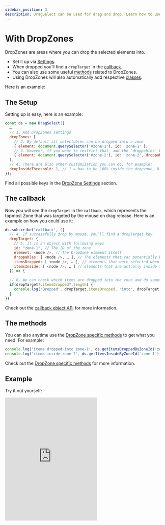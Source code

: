 ```yaml
---
sidebar_position: 3
description: DragSelect can be used for drag and drop. Learn how to use DropZones and DropTargets to create a drag and drop functionality.
---
```


# With DropZones

DropZones are areas where you can drop the selected elements into. 
- Set it up via [Settings](/docs/API/Settings#dropping).
- When dropped you’ll find a `dropTarget` in the [callback](/docs/API/Events#callback-object).
- You can also use some useful [methods](/docs/API/Methods#dropzones) related to DropZones.
- Using DropZones will also automatically add respective [classes](/docs/API/Classes#drop).

Here is an example:  

## The Setup

Setting up is easy, here is an example:
```js
const ds = new DragSelect({
  …
  // 1. Add DropZones settings
  dropZones: [
    // 2. By default all selectables can be dropped into a zone
    { element: document.querySelector('#zone-1'), id: 'zone-1' },
    // 3. However, if you want to restrict that, add the `droppables` key to the zone
    { element: document.querySelector('#zone-2'), id: 'zone-2', droppables: document.querySelectorAll('#item-2,#item-4') }, // here, only items 2 & 4 are droppable into zone 2
  ],
  // 4. There are also other customization you can do, for example:
  dropInsideThreshold: 1, // 1 = has to be 100% inside the dropzone, 0.5 = 50% inside, 0 = just touching is fine
});
```

Find all possible keys in the [DropZone Settings](/docs/API/Settings#dropping) section.

## The callback
Now you will see the `dropTarget` in the `callback`, which represents the topmost Zone that was targeted by the mouse on drag release. Here is an example on how you could use it:

```js
ds.subscribe('callback', ({
  // 4. If successfully drop by mouse, you’ll find a dropTarget key
  dropTarget: {
    // 5. It is an object with following keys
    id: "zone-1", // The ID of the zone
    element: <node />, // The DropZone element itself
    droppables: [ <node />, … ], // The elements that can potentially be dropped into that zone
    itemsDropped: [ <node />, … ], // elements that were selected when the mouse targeted the zone on drop
    itemsInside: [ <node />, … ] // elements that are actually inside the bounds of the dropzone
  }) => {
  
  // 6. We can check which items are dropped into the zone and do something
  if(dropTarget?.itemsDropped?.length) {
    console.log('Dropped', dropTarget.itemsDropped, 'into', dropTarget.id);
  }
})
```

Check out the [callback object API](/docs/API/Events#callback-object) for more information.

## The methods

You can also anytime use the [DropZone specific methods](/docs/API/Methods#dropzones) to get what you need. For example: 

```js
console.log('items dropped into zone-1', ds.getItemsDroppedByZoneId('zone-1'))
console.log('items inside zone-2', ds.getItemsInsideByZoneId('zone-1'))
```

Check out the [DropZone specific methods](/docs/API/Methods#dropzones) for more information.

## Example

Try it out yourself:

<iframe height="400" style={{ width: '100%' }} scrolling="no" title="DragSelect with Scrollable AREA" src="https://codepen.io/ThibaultJanBeyer/embed/bGKgVxp?default-tab=result&editable=true&theme-id=dark" frameBorder="no" loading="lazy" allowtransparency="true" allowFullScreen>
  See <a href="https://codepen.io/ThibaultJanBeyer/pen/bGKgVxp">this Pen about DragSelect</a> on CodePen.
</iframe>
